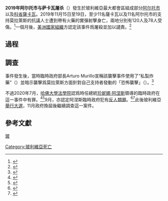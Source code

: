 {{Multiple issues|
{{Citation style|time=2021-03-15T03:57:35+00:00}}
{{Expand Spanish}}
}}
'''2019年阿尔托市与萨卡瓦屠杀'''（{{lang-es|masacres de Senkata y Sacaba de 2019}}）發生於玻利維亞最大都會區組成部分[[埃爾阿爾托|阿尔托市]]以及[[科恰班巴省|科省]][[薩卡瓦|薩卡瓦]]。2019年11月15日至19日，至少11名薩卡瓦以及11名阿尔托市的支持莫拉萊斯的抗議人士遭到帶有火藥的實彈射擊身亡，兩地分別有120人及78人受傷。<ref>{{Cite web|url=http://hrp.law.harvard.edu/wp-content/uploads/2020/07/Black-November-English-Final_Accessible.pdf|title=“They Shot Us Like Animals” - Black November & Bolivia’s Interim Government|publicación=International Human Rights Clinic|publisher=Harvard Law School|language=en|pages=11 y 19|access-date=2021-03-14|archive-date=2021-04-18|archive-url=https://web.archive.org/web/20210418003417/http://hrp.law.harvard.edu/wp-content/uploads/2020/07/Black-November-English-Final_Accessible.pdf}}</ref>一個月後，[[美洲國家組織|美洲國家組織]]{{link-en|泛美人權理事會|Inter-American Commission on Human Rights}}方認定該事件爲屠殺並加以譴責。<ref>{{Cite web|url=https://www.defensoria.gob.bo/uploads/files/informe-de-la-defensoria-del-pueblo-en-el-175-periodo-de-sesiones-de-la-cidh.pdf|title=Informe Defensoria del Pueblo|access-date=2021-03-14|archive-date=2020-12-12|archive-url=https://web.archive.org/web/20201212222557/https://www.defensoria.gob.bo/uploads/files/informe-de-la-defensoria-del-pueblo-en-el-175-periodo-de-sesiones-de-la-cidh.pdf}}</ref>

==過程==
==調查==
事件發生後，當時臨時政府{{link-es|Ministerio de Gobierno|Ministerio de Gobierno (Bolivia)}}部長Arturo Murillo宣稱該襲擊事件使用了“私製炸藥”（{{lang|es|muertos con escopeta, con bala (calibre) 22}}）並暗示襲擊爲莫拉萊斯方面針對自己支持者發動的「恐怖襲擊」（{{lang|es|con dinamita, o sea son asesinados por sus mismos compañeros}}）。<ref>{{Cite web|url=https://www.aa.com.tr/es/mundo/gobierno-boliviano-le-pide-a-bachelet-constatar-hechos-de-violencia-ocurridos-en-el-2019/1952824|title=Gobierno boliviano le pide a Bachelet constatar hechos de violencia ocurridos en el 2019|dateacceso=17 de septiembre de 2020|author=Santiago Serna Doque|date=25 de agosto de 2020|publicación=Agencia Anadolu|access-date=2021-03-15|archive-date=2020-10-26|archive-url=https://web.archive.org/web/20201026145148/https://www.aa.com.tr/es/mundo/gobierno-boliviano-le-pide-a-bachelet-constatar-hechos-de-violencia-ocurridos-en-el-2019/1952824}}</ref>

不過2020年7月，[[哈佛大學法學院|哈佛大學法學院]]認爲時任總統[[珍妮娜·阿涅斯|珍妮娜·阿涅斯]]領導的臨時政府在這一事件中有罪。<ref>{{Cite web|url=https://www.la-razon.com/nacional/2020/07/27/harvard-en-sacaba-y-senkata-hubo-patrones-desconcertantes-de-violaciones-de-derechos/|title=Harvard: En Sacaba y Senkata hubo ‘patrones desconcertantes de violaciones de derechos’|access-date=2021-03-14|archive-date=2020-11-25|archive-url=https://web.archive.org/web/20201125164117/https://www.la-razon.com/nacional/2020/07/27/harvard-en-sacaba-y-senkata-hubo-patrones-desconcertantes-de-violaciones-de-derechos/}}</ref><ref>{{Cite web|url=https://elpais.com/internacional/2020-08-06/un-estudio-de-harvard-senala-al-gobierno-interino-de-bolivia-por-violaciones-de-derechos-humanos.html|title=Un estudio de Harvard señala al Gobierno interino de Bolivia por violaciones de derechos humanos|access-date=2021-03-14|archive-date=2021-03-13|archive-url=https://web.archive.org/web/20210313012613/https://elpais.com/internacional/2020-08-06/un-estudio-de-harvard-senala-al-gobierno-interino-de-bolivia-por-violaciones-de-derechos-humanos.html}}</ref>9月，{{link-es|Defensoría del Pueblo|Defensoría del Pueblo (Bolivia)}}亦認定阿涅斯臨時政府犯有[[反人類罪|反人類罪]]。<ref>{{cite web |url=https://www.europapress.es/internacional/noticia-defensoria-pueblo-bolivia-concluye-senkata-produjo-masacre-habla-delitos-lesa-humanidad-20200917200532.html |title=Defensoría del Pueblo de Bolivia concluye que en Senkata se produjo una "masacre" y habla de delitos de lesa humanidad |publicación=Europa Press |date=2020-09-17 |access-date=2021-03-14 |archive-date=2020-11-10 |archive-url=https://web.archive.org/web/20201110190616/https://www.europapress.es/internacional/noticia-defensoria-pueblo-bolivia-concluye-senkata-produjo-masacre-habla-delitos-lesa-humanidad-20200917200532.html }}</ref><ref>{{Cite web|url=https://www.la-razon.com/nacional/2020/09/17/la-defensoria-concluye-que-en-sacaba-y-senkata-hubo-masacre-y-delitos-de-lesa-humanidad/|title=La Defensoría concluye que en Sacaba y Senkata hubo masacre y delitos de lesa humanidad|access-date=2021-03-14|archive-date=2020-10-26|archive-url=https://web.archive.org/web/20201026151615/https://www.la-razon.com/nacional/2020/09/17/la-defensoria-concluye-que-en-sacaba-y-senkata-hubo-masacre-y-delitos-de-lesa-humanidad/}}</ref>此後玻利維亞[[2020年玻利維亞大選|舉行大選]]，11月政府換屆後繼續調查這一案件。

==參考文獻==
{{reflist}}

[[Category:玻利維亞死亡|Category:玻利維亞死亡]]
[[分类:2019年屠杀|玻]]